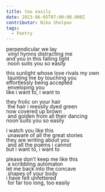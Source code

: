 ```yaml
---
title: too easily
date: 2023-06-05T07:00:00.000Z
contributor: Nika Sholpov
tags:
  - Poetry
---
```

<p style="line-height: 0.8rem;">
perpendicular we lay<br />
&nbsp;vinyl hymns distracting me<br />
and you in this falling light<br />
&nbsp;noon suits you so easily
</p>

 <p style="line-height: 0.8rem;">
this sunlight whose love rivals my own<br />
&nbsp;taunting me by touching you<br />
effortlessly being accepted<br />
&nbsp;enveloping you <br />
like i want to, i want to
</p>

<p style="line-height: 0.8rem;">
they frolic on your hair<br />
&nbsp;the hair i messily dyed green<br />
now covered up brown <br />
&nbsp;and golden from all their dancing<br />
noon suits you so easily
</p>

<p style="line-height: 0.8rem;">
i watch you like this<br />
&nbsp;unaware of all the great stories <br />
they are writing about you<br />
&nbsp;and all the poems i cannot<br />
but i want to, i want to
</p>

<p style="line-height: 0.8rem;">
please don’t keep me like this<br />
&nbsp;a scribbling automaton  <br />
let me back into the concave <br />
&nbsp;shapes of your body<br />
i have felt unfettered<br />
&nbsp;for far too long, too easily
</p>